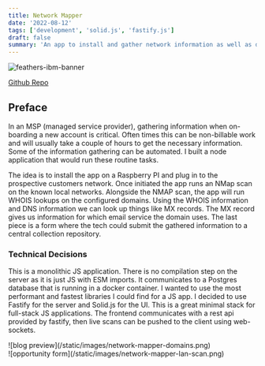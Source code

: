 ```yaml
---
title: Network Mapper
date: '2022-08-12'
tags: ['development', 'solid.js', 'fastify.js']
draft: false
summary: 'An app to install and gather network information as well as domain information.'
---
```


![feathers-ibm-banner](/static/images/network-mapper-dashboard.png)

[Github Repo](https://github.com/bskimball/network-mapper)

## Preface

In an MSP (managed service provider), gathering information when on-boarding a new account is critical. Often times
this can be non-billable work and will usually take a couple of hours to get the necessary information. Some of the
information gathering can be automated. I built a node application that would run these routine tasks.

The idea is to install the app on a Raspberry PI and plug in to the prospective customers network. Once initiated
the app runs an NMap scan on the known local networks. Alongside the NMAP scan, the app will run WHOIS lookups on
the configured domains. Using the WHOIS information and DNS information we can look up things like MX records. The
MX record gives us information for which email service the domain uses. The last piece is a form where the tech
could submit the gathered information to a central collection repository.

### Technical Decisions

This is a monolithic JS application. There is no compilation step on the server as it is just JS with ESM imports.
It communicates to a Postgres database that is running in a docker container. I wanted to use the most performant
and fastest libraries I could find for a JS app. I decided to use Fastify for the server and Solid.js for the UI.
This is a great minimal stack for full-stack JS applications. The frontend communicates with a rest api provided by
fastify, then live scans can be pushed to the client using web-sockets.

<div className="flex space-x-8">
  <div>![blog preview](/static/images/network-mapper-domains.png)</div>
  <div>![opportunity form](/static/images/network-mapper-lan-scan.png)</div>
</div>
